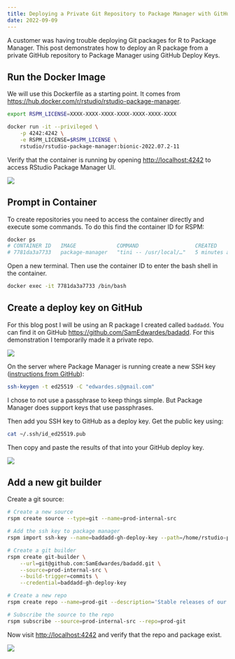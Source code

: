 ```yaml
---
title: Deploying a Private Git Repository to Package Manager with GitHub Deploy Keys
date: 2022-09-09
---
```


A customer was having trouble deploying Git packages for R to Package Manager. This post demonstrates how to deploy an R package from a private GitHub repository to Package Manager using GitHub Deploy Keys.

## Run the Docker Image

We will use this Dockerfile as a starting point. It comes from <https://hub.docker.com/r/rstudio/rstudio-package-manager>.

```bash
export RSPM_LICENSE=XXXX-XXXX-XXXX-XXXX-XXXX-XXXX-XXXX

docker run -it --privileged \
    -p 4242:4242 \
    -e RSPM_LICENSE=$RSPM_LICENSE \
    rstudio/rstudio-package-manager:bionic-2022.07.2-11 
```

Verify that the container is running by opening <http://localhost:4242> to access RStudio Package Manager UI.

![](./imgs/no-repos.png){fig-alt="Screen shot of Package Manager."}

## Prompt in Container

To create repositories you need to access the container directly and execute some commands. To do this find the container ID for RSPM:

```bash
docker ps
# CONTAINER ID   IMAGE             COMMAND                  CREATED         STATUS         PORTS                    NAMES
# 7781da3a7733   package-manager   "tini -- /usr/local/…"   5 minutes ago   Up 5 minutes   0.0.0.0:4242->4242/tcp   focused_boyd
```

Open a new terminal. Then use the container ID to enter the bash shell in the container.

```bash
docker exec -it 7781da3a7733 /bin/bash
```

## Create a deploy key on GitHub

For this blog post I will be using an R package I created called `baddadd`. You can find it on GitHub <https://github.com/SamEdwardes/badadd>. For this demonstration I temporarily made it a private repo.

![](./imgs/gh-badadd.png){fig-alt="Screenshot of GitHub repo."}

On the server where Package Manager is running create a new SSH key ([instructions from GitHub](https://docs.github.com/en/authentication/connecting-to-github-with-ssh/generating-a-new-ssh-key-and-adding-it-to-the-ssh-agent#generating-a-new-ssh-key)):

```bash
ssh-keygen -t ed25519 -C "edwardes.s@gmail.com"
```

:::{.callout-note}
I chose to not use a passphrase to keep things simple. But Package Manager does support keys that use passphrases.
:::

Then add you SSH key to GitHub as a deploy key. Get the public key using:

```bash
cat ~/.ssh/id_ed25519.pub
```

Then copy and paste the results of that into your GitHub deploy key.

![](./imgs/gh-deploy-key.png)

## Add a new git builder

Create a git source:

```bash
# Create a new source
rspm create source --type=git --name=prod-internal-src

# Add the ssh key to package manager
rspm import ssh-key --name=baddadd-gh-deploy-key --path=/home/rstudio-pm/.ssh/id_ed25519

# Create a git builder
rspm create git-builder \
    --url=git@github.com:SamEdwardes/badadd.git \
    --source=prod-internal-src \
    --build-trigger=commits \
    --credential=baddadd-gh-deploy-key

# Create a new repo
rspm create repo --name=prod-git --description='Stable releases of our internal packages'

# Subscribe the source to the repo
rspm subscribe --source=prod-internal-src --repo=prod-git
```

Now visit <http://localhost:4242> and verify that the repo and package exist.

![](./imgs/badadd-in-package-manager.png){fig-alt="Screenshot of badadd in Package Manager."}

